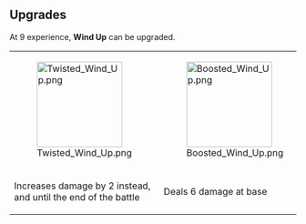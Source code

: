 {{Card
|rarity = Uncommon
|decktype = Battle
|cardtype = Attack
|character = Sal
|keywords = 
|upgradeable = Yes
|expreq = 9
|upgrade1 = Twisted Wind Up
|upgrade2 = Boosted Wind Up}}
{{Quote|If it was so obvious then did you get hit by it?}}

==Upgrades==
At 9 experience, '''Wind Up''' can be upgraded.
{| class="wikitable" style="text-align:center"
|-
|[[File:Twisted Wind Up.png|150px]]
|[[File:Boosted Wind Up.png|150px]]
|-
!Increases damage by 2 instead, and until the end of the battle
!Deals 6 damage at base
|}
